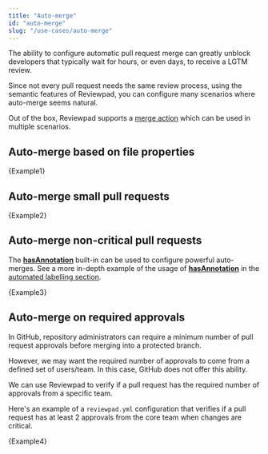 ```yaml
---
title: "Auto-merge"
id: "auto-merge"
slug: "/use-cases/auto-merge"
---
```



The ability to configure automatic pull request merge can greatly unblock developers that typically wait for hours, or even days, to receive a LGTM review.

Since not every pull request needs the same review process, using the semantic features of Reviewpad, you can configure many scenarios where auto-merge seems natural.

Out of the box, Reviewpad supports a [merge action](/guides/built-ins#merge) which can be used in multiple scenarios.

## Auto-merge based on file properties

<CodeBlock language="yml" title="reviewpad.yml">{Example1}</CodeBlock>

## Auto-merge small pull requests

<CodeBlock language="yml" title="reviewpad.yml">{Example2}</CodeBlock>

## Auto-merge non-critical pull requests

The [**hasAnnotation**](/guides/built-ins#hasannotation) built-in can be used to configure powerful auto-merges. See a more in-depth example of the usage of [**hasAnnotation**](/guides/built-ins#hasannotation) in the [automated labelling section](/use-cases/label-critical-changes-with-semantic-code-annotations).

<CodeBlock language="yml" title="reviewpad.yml">{Example3}</CodeBlock>

## Auto-merge on required approvals

In GitHub, repository administrators can require a minimum number of pull request approvals before merging into a protected branch.

However, we may want the required number of approvals to come from a defined set of users/team. In this case, GitHub does not offer this ability.

We can use Reviewpad to verify if a pull request has the required number of approvals from a specific team.

Here's an example of a `reviewpad.yml` configuration that verifies if a pull request has at least 2 approvals from the core team when changes are critical.

<CodeBlock language="yml" title="reviewpad.yml">{Example4}</CodeBlock>
